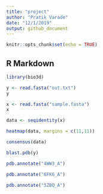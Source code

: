 ```yaml
---
title: "project"
author: "Pratik Varade"
date: "12/1/2019"
output: github_document
---
```


```r
knitr::opts_chunk$set(echo = TRUE)
```

## R Markdown

```r
library(bio3d)
```

```r
y <- read.fasta("out.txt")
y
```

```r
x <- read.fasta("sample.fasta")
x
```

```r
data <- seqidentity(x)
```

```r
heatmap(data, margins = c(11,11))

```

```r
consensus(data)
```
```r
blast.pdb(y)
```
```r
pdb.annotate("4WW3_A")
```
```r
pdb.annotate("6FK6_A")
```

```r
pdb.annotate("5ZBQ_A")
```

